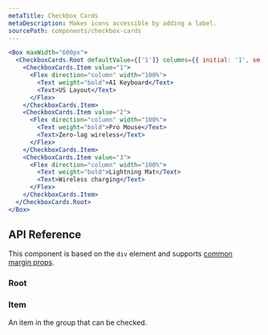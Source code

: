 ```yaml
---
metaTitle: Checkbox Cards
metaDescription: Makes icons accessible by adding a label.
sourcePath: components/checkbox-cards
---
```


```jsx live=true
<Box maxWidth="600px">
  <CheckboxCards.Root defaultValue={['1']} columns={{ initial: '1', sm: '3' }}>
    <CheckboxCards.Item value="1">
      <Flex direction="column" width="100%">
        <Text weight="bold">A1 Keyboard</Text>
        <Text>US Layout</Text>
      </Flex>
    </CheckboxCards.Item>
    <CheckboxCards.Item value="2">
      <Flex direction="column" width="100%">
        <Text weight="bold">Pro Mouse</Text>
        <Text>Zero-lag wireless</Text>
      </Flex>
    </CheckboxCards.Item>
    <CheckboxCards.Item value="3">
      <Flex direction="column" width="100%">
        <Text weight="bold">Lightning Mat</Text>
        <Text>Wireless charging</Text>
      </Flex>
    </CheckboxCards.Item>
  </CheckboxCards.Root>
</Box>
```

## API Reference

This component is based on the `div` element and supports [common margin props](/themes/docs/overview/layout#margin-props).

### Root

<ThemesPropsTable defs="checkboxCardsRootPropDefs" />

### Item

An item in the group that can be checked.
